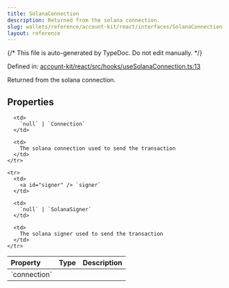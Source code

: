 ```yaml
---
title: SolanaConnection
description: Returned from the solana connection.
slug: wallets/reference/account-kit/react/interfaces/SolanaConnection
layout: reference
---
```


{/* This file is auto-generated by TypeDoc. Do not edit manually. */}

Defined in: [account-kit/react/src/hooks/useSolanaConnection.ts:13](https://github.com/alchemyplatform/aa-sdk/blob/17aad1f572375d42a06c7e3238078a88a435d459/account-kit/react/src/hooks/useSolanaConnection.ts#L13)

Returned from the solana connection.

## Properties

<table>
  <thead>
    <tr>
      <th align="left">Property</th>
      <th align="left">Type</th>
      <th align="left">Description</th>
    </tr>
  </thead>

  <tbody>
    <tr>
      <td>
        <a id="connection" /> `connection`
      </td>

      <td>
        `null` | `Connection`
      </td>

      <td>
        The solana connection used to send the transaction
      </td>
    </tr>

    <tr>
      <td>
        <a id="signer" /> `signer`
      </td>

      <td>
        `null` | `SolanaSigner`
      </td>

      <td>
        The solana signer used to send the transaction
      </td>
    </tr>

  </tbody>
</table>
